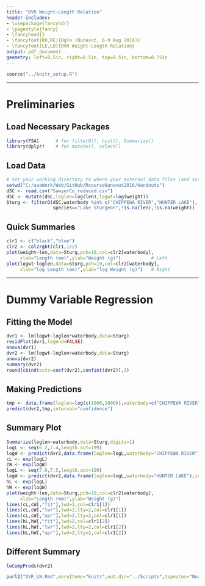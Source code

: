 ```yaml
---
title: "DVR Weight-Length Relation"
header-includes:
- \usepackage{fancyhdr}
- \pagestyle{fancy}
- \fancyhead{}
- \fancyfoot[RO,RE]{Ogle (Nunavut, 6-9 Aug 2016)}
- \fancyfoot[LE,LO]{DVR Weight-Length Relation}
output: pdf_document
geometry: left=0.5in, right=0.5in, top=0.5in, bottom=0.75in
---
```


```r
source("../knitr_setup.R")
```

----

# Preliminaries
## Load Necessary Packages
```r
library(FSA)      # for filterD(), hist(), Summarize()
library(dplyr)    # for mutate(), select()
```

## Load Data
```r
# Set your working directory to where your external data files (and scripts) are located.
setwd("C:/aaaWork/Web/GitHub/RcourseNunavut2016/Handouts")
dSC <- read.csv("SawyerCo_reduced.csv")
dSC <- mutate(dSC,loglen=log(len),logwt=log(weight))
Sturg <- filterD(dSC,waterbody %in% c("CHIPPEWA RIVER","HUNTER LAKE"),
                 species=="Lake Sturgeon",!is.na(len),!is.na(weight))
```

## Quick Summaries
```r
clr1 <- c("black","blue")
clr2 <- col2rgbt(clr1,1/2)
plot(weight~len,data=Sturg,pch=19,col=clr2[waterbody],
     xlab="Length (mm)",ylab="Weight (g)")           # Left
plot(logwt~loglen,data=Sturg,pch=19,col=clr2[waterbody],
     xlab="log Length (mm)",ylab="log Weight (g)")   # Right
```

----

# Dummy Variable Regression
## Fitting the Model
```r
dvr1 <- lm(logwt~loglen*waterbody,data=Sturg)
residPlot(dvr1,legend=FALSE)
anova(dvr1)
dvr2 <- lm(logwt~loglen+waterbody,data=Sturg)
anova(dvr2)
summary(dvr2)
round(cbind(ests=coef(dvr2),confint(dvr2)),3)
```

## Making Predictions
```r
tmp <- data.frame(loglen=log(c(1000,1000)),waterbody=c("CHIPPEWA RIVER","HUNTER LAKE"))
predict(dvr2,tmp,interval="confidence")
```

## Summary Plot
```r
Summarize(loglen~waterbody,data=Sturg,digits=1)
logL <- seq(6.2,7.4,length.out=199)
logW <- predict(dvr2,data.frame(loglen=logL,waterbody="CHIPPEWA RIVER"),interval="confidence")
cL <- exp(logL)
cW <- exp(logW)
logL <- seq(7.0,7.5,length.out=199)
logW <- predict(dvr2,data.frame(loglen=logL,waterbody="HUNTER LAKE"),interval="confidence")
hL <- exp(logL)
hW <- exp(logW)
plot(weight~len,data=Sturg,pch=19,col=clr2[waterbody],
     xlab="Length (mm)",ylab="Weight (g)")
lines(cL,cW[,"fit"],lwd=2,col=clr1[1])
lines(cL,cW[,"lwr"],lwd=2,lty=2,col=clr1[1])
lines(cL,cW[,"upr"],lwd=2,lty=2,col=clr1[1])
lines(hL,hW[,"fit"],lwd=2,col=clr1[2])
lines(hL,hW[,"lwr"],lwd=2,lty=2,col=clr1[2])
lines(hL,hW[,"upr"],lwd=2,lty=2,col=clr1[2])
```

## Different Summary
```r
lwCompPreds(dvr2)
```

```r
purl2("DVR_LW.Rmd",moreItems="knitr",out.dir="../Scripts",topnotes="Nunavut 6-9-Aug-16")
```
